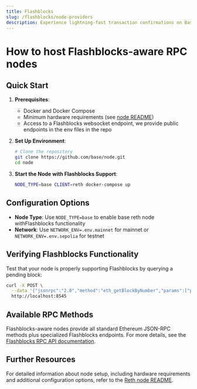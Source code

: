 ```yaml
---
title: Flashblocks
slug: /flashblocks/node-providers
description: Experience lightning-fast transaction confirmations on Base by using Flashblocks. Preconfirmations happen in just 200 milliseconds—designed for real-time apps, games, and seamless UX.
---
```


# How to host Flashblocks-aware RPC nodes

## Quick Start

1. **Prerequisites**:

   - Docker and Docker Compose
   - Minimum hardware requirements (see [node README](https://github.com/base/node?tab=readme-ov-file#hardware-requirements))
   - Access to a Flashblocks websocket endpoint, we provide public endpoints in the env files in the repo

2. **Set Up Environment**:

   ```bash
   # Clone the repository
   git clone https://github.com/base/node.git
   cd node
   ```

3. **Start the Node with Flashblocks Support**:
   ```bash
   NODE_TYPE=base CLIENT=reth docker-compose up
   ```

## Configuration Options

- **Node Type**: Use `NODE_TYPE=base` to enable base reth node withFlashblocks functionality
- **Network**: Use `NETWORK_ENV=.env.mainnet` for mainnet or `NETWORK_ENV=.env.sepolia` for testnet

## Verifying Flashblocks Functionality

Test that your node is properly supporting Flashblocks by querying a pending block:

```bash
curl -X POST \
  --data '{"jsonrpc":"2.0","method":"eth_getBlockByNumber","params":["pending", false],"id":1}' \
  http://localhost:8545
```

## Available RPC Methods

Flashblocks-aware nodes provide all standard Ethereum JSON-RPC methods plus specialized Flashblocks endpoints. For more details, see the [Flashblocks RPC API documentation](https://docs.base.org/chain/flashblocks/apps#rpc-api).

## Further Resources

For detailed information about node setup, including hardware requirements and additional configuration options, refer to the [Reth node README](https://github.com/base/node/tree/main/reth#readme).
